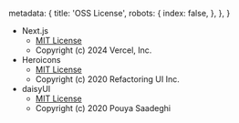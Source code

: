   metadata: {
    title: 'OSS License',
    robots: {
      index: false,
    },
  },
}

- Next.js
  - [MIT License](https://github.com/vercel/next.js/blob/canary/license.md)
  - Copyright (c) 2024 Vercel, Inc.
- Heroicons
  - [MIT License](https://github.com/tailwindlabs/heroicons/blob/master/LICENSE)
  - Copyright (c) 2020 Refactoring UI Inc.
- daisyUI
  - [MIT License](https://github.com/saadeghi/daisyui/blob/master/LICENSE)
  - Copyright (c) 2020 Pouya Saadeghi

